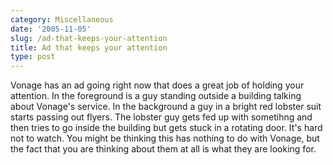 ```yaml
---
category: Miscellaneous
date: '2005-11-05'
slug: /ad-that-keeps-your-attention
title: Ad that keeps your attention
type: post
---
```



Vonage has an ad going right now that does a great job of holding
your attention. In the foreground is a guy standing outside a
building talking about Vonage's service. In the background a guy in
a bright red lobster suit starts passing out flyers. The lobster
guy gets fed up with sometihng and then tries to go inside the
building but gets stuck in a rotating door. It's hard not to watch.
You might be thinking this has nothing to do with Vonage, but the
fact that you are thinking about them at all is what they are
looking for.